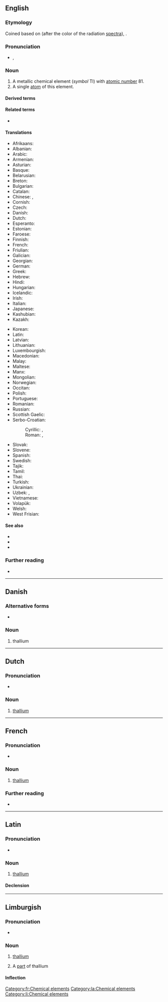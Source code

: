 {{also|Thallium}}
==English==
{{elements|en|Tl|mercury|Hg|lead|Pb}}

===Etymology===
Coined based on {{etyl|grc|en}} {{m|grc|θαλλός||green branch}} (after the color of the radiation [[spectra]]), {{suffix|en||ium}}.

===Pronunciation===
* {{enPR|thăl'ēəm}}, {{IPA|en|/ˈθæliəm/}}

===Noun===
{{en-noun|~}}
{{wikipedia}}

# A metallic chemical element (''symbol'' Tl) with [[atomic number]] 81.
# A single [[atom]] of this element.

====Derived terms====
{{der3|en
|eka-thallium
|[[thall-]], [[thallo-]]
|thallane
|thallic
|thalliferous
|thallious
|thallium-activated
|thallium glass
|thallium green
|thallium hydroxide
|thallium line
|thallium monofluoride
|thallium monoxide
|thallium oxide
|[[thallium sulfate]], [[thallium sulphate]]
|[[thallium sulfide]], [[thallium sulphide]]
|thallium trioxide
|thallous}}

====Related terms====
* {{l|en|thallate}}

====Translations====
{{trans-top|chemical element}}
* Afrikaans: {{t+|af|tallium}}
* Albanian: {{t|sq|talium}}
* Arabic: {{t|ar|ثَالْيُوم|m}}
* Armenian: {{t+|hy|թալիում}}
* Asturian: {{t|ast|taliu|m}}
* Basque: {{t|eu|talioa}}
* Belarusian: {{t|be|та́лій|m}}
* Breton: {{t|br|taliom}}
* Bulgarian: {{t|bg|та́ллий|m}}
* Catalan: {{t+|ca|tal·li}}
* Chinese: {{t+|zh|鉈}}, {{t+|zh|铊|tr=tā}}
* Cornish: {{t|kw|thalyum}}
* Czech: {{t+|cs|thallium}}
* Danish: {{t+|da|thallium}}
* Dutch: {{t+|nl|thallium|n}}
* Esperanto: {{t+|eo|talio}}
* Estonian: {{t+|et|tallium}}
* Faroese: {{t|fo|tallium|n}}
* Finnish: {{t+|fi|tallium}}
* French: {{t+|fr|thallium|m}}
* Friulian: {{t|fur|tali}}
* Galician: {{t+|gl|talio}}
* Georgian: {{t|ka|თალიუმი}}
* German: {{t+|de|Thallium|n}}
* Greek: {{t+|el|θάλλιο|n}}
* Hebrew: {{t+|he|תליום|tr=tályum}}
* Hindi: {{t|hi|सिक्ष्यातु}}
* Hungarian: {{t+|hu|tallium}}
* Icelandic: {{t+|is|þallín}}
* Irish: {{t|ga|tailliam}}
* Italian: {{t+|it|tallio|m}}
* Japanese: {{t+|ja|タリウム|tr=tariumu}}
* Kashubian: {{t|csb|tôl}}
* Kazakh: {{t|kk|таллий|sc=Cyrl}}
{{trans-mid}}
* Korean: {{t+|ko|탈륨}}
* Latin: {{t+|la|thallium}}
* Latvian: {{t|lv|tallijs}}
* Lithuanian: {{t+|lt|talis}}
* Luxembourgish: {{t|lb|Thallium}}
* Macedonian: {{t|mk|талиум}}
* Malay: {{t|ms|talium}}
* Maltese: {{t|mt|tallju}}
* Manx: {{t|gv|thallium}}
* Mongolian: {{t|mn|талли}}
* Norwegian: {{t|no|thallium}}
* Occitan: {{t|oc|talli|m}}
* Polish: {{t+|pl|tal|m}}
* Portuguese: {{t+|pt|tálio|m}}
* Romanian: {{t+|ro|taliu|n}}
* Russian: {{t+|ru|та́ллий|m}}
* Scottish Gaelic: {{t|gd|tailliam}}
* Serbo-Croatian:
*: Cyrillic: {{t|sh|талиjум|m}}, {{t|sh|талиj|m}}
*: Roman: {{t|sh|talijum}}, {{t+|sh|talij}}
* Slovak: {{t|sk|tálium|n}}
* Slovene: {{t+|sl|talij}}
* Spanish: {{t+|es|talio|m}}
* Swedish: {{t+|sv|tallium}}
* Tajik: {{t|tg|таллий|sc=Latn}}
* Tamil: {{t|ta|தல்லியம்}}
* Thai: {{t|th|แทลเลียม}}
* Turkish: {{t+|tr|talyum}}
* Ukrainian: {{t|uk|та́лій|m}}
* Uzbek: {{t+|uz|talliy}}, {{t+|uz|таллий|sc=Cyrl}}
* Vietnamese: {{t+|vi|tali}}
* Volapük: {{t+|vo|talin}}
* Welsh: {{t+|cy|thaliwm}}
* West Frisian: {{t|fy|thallium}}
{{trans-bottom}}

====See also====
* {{l|en|crookesite}}
* {{l|en|hutchinsonite}}
* {{l|en|lorandite}}

===Further reading===
* {{pedia}}

----

==Danish==

===Alternative forms===
* {{l|da|tallium}}

===Noun===
{{da-noun}}

# thallium

----

==Dutch==
{{wikipedia|lang=nl}}
{{elements|nl|Tl|kwik|Hg|lood|Pb}}

===Pronunciation===
* {{audio|nl|Nl-thallium.ogg|Audio}}

===Noun===
{{nl-noun|n|-|-}}

# [[#English|thallium]]

----

==French==
{{wikipedia|lang=fr}}

===Pronunciation===
* {{fr-IPA}}

===Noun===
{{fr-noun|m|-}}

# [[#English|thallium]]

===Further reading===
* {{R:TLFi}}

[[Category:fr:Chemical elements]]

----

==Latin==
{{wikipedia|lang=la}}

===Pronunciation===
* {{la-IPA|thallium}}

===Noun===
{{la-noun|thallium<2.-ium>}}

# [[#English|thallium]]

====Declension====
{{la-ndecl|thallium<2.-ium>}}

[[Category:la:Chemical elements]]

----

==Limburgish==

===Pronunciation===
* {{IPA|li|[ˈðɑ˦ʎɔ˧m]}}

===Noun===
{{li-noun|g=n}}

# {{lb|li|uncountable}} [[thallium#English|thallium]]
# A [[part]] of thallium

====Inflection====
{{li-decl-noun-um|thalli}}

[[Category:li:Chemical elements]]